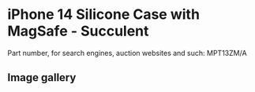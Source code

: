 
# iPhone 14 Silicone Case with MagSafe - Succulent

Part number, for search engines, auction websites and such: MPT13ZM/A

## Image gallery

<div style={{ width: '100%', maxWidth: '768px' }}>
<GalleryComponent
    images={[
      {
        original: "/everysource/MPT13.webp",
        thumbnail: "/everypreview/MPT13.webp",
      },
      {
        original: "/everysource/MPT13_AV1.webp",
        thumbnail: "/everypreview/MPT13_AV1.webp",
      },
      {
        original: "/everysource/MPT13_AV2.webp",
        thumbnail: "/everypreview/MPT13_AV2.webp",
      },
      {
        original: "/everysource/MPT13_AV3.webp",
        thumbnail: "/everypreview/MPT13_AV3.webp",
      },
      {
        original: "/everysource/MPT13_AV4.webp",
        thumbnail: "/everypreview/MPT13_AV4.webp",
      },
      {
        original: "/everysource/MPT13_AV5.webp",
        thumbnail: "/everypreview/MPT13_AV5.webp",
      },
      {
        original: "/everysource/MPT13_AV6.webp",
        thumbnail: "/everypreview/MPT13_AV6.webp",
      }
    ]}
  />
</div>